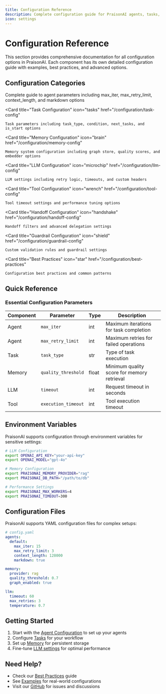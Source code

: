 ```yaml
---
title: Configuration Reference
description: Complete configuration guide for PraisonAI agents, tasks, memory, and more
icon: settings
---
```


# Configuration Reference

This section provides comprehensive documentation for all configuration options in PraisonAI. Each component has its own detailed configuration guide with examples, best practices, and advanced options.

## Configuration Categories

<CardGroup cols={2}>
  <Card
    title="Agent Configuration"
    icon="robot"
    href="/configuration/agent-config"
  >
    Complete guide to agent parameters including max_iter, max_retry_limit, context_length, and markdown options
  </Card>
  
  <Card
    title="Task Configuration"
    icon="tasks"
    href="/configuration/task-config"
  >
    Task parameters including task_type, condition, next_tasks, and is_start options
  </Card>
  
  <Card
    title="Memory Configuration"
    icon="brain"
    href="/configuration/memory-config"
  >
    Memory system configuration including graph store, quality scores, and embedder options
  </Card>
  
  <Card
    title="LLM Configuration"
    icon="microchip"
    href="/configuration/llm-config"
  >
    LLM settings including retry logic, timeouts, and custom headers
  </Card>
  
  <Card
    title="Tool Configuration"
    icon="wrench"
    href="/configuration/tool-config"
  >
    Tool timeout settings and performance tuning options
  </Card>
  
  <Card
    title="Handoff Configuration"
    icon="handshake"
    href="/configuration/handoff-config"
  >
    Handoff filters and advanced delegation settings
  </Card>
  
  <Card
    title="Guardrail Configuration"
    icon="shield"
    href="/configuration/guardrail-config"
  >
    Custom validation rules and guardrail settings
  </Card>
  
  <Card
    title="Best Practices"
    icon="star"
    href="/configuration/best-practices"
  >
    Configuration best practices and common patterns
  </Card>
</CardGroup>

## Quick Reference

### Essential Configuration Parameters

| Component | Parameter | Type | Description |
|-----------|-----------|------|-------------|
| Agent | `max_iter` | int | Maximum iterations for task completion |
| Agent | `max_retry_limit` | int | Maximum retries for failed operations |
| Task | `task_type` | str | Type of task execution |
| Memory | `quality_threshold` | float | Minimum quality score for memory retrieval |
| LLM | `timeout` | int | Request timeout in seconds |
| Tool | `execution_timeout` | int | Tool execution timeout |

## Environment Variables

PraisonAI supports configuration through environment variables for sensitive settings:

```bash
# LLM Configuration
export OPENAI_API_KEY="your-api-key"
export OPENAI_MODEL="gpt-4o"

# Memory Configuration
export PRAISONAI_MEMORY_PROVIDER="rag"
export PRAISONAI_DB_PATH="/path/to/db"

# Performance Settings
export PRAISONAI_MAX_WORKERS=4
export PRAISONAI_TIMEOUT=300
```

## Configuration Files

PraisonAI supports YAML configuration files for complex setups:

```yaml
# config.yaml
agents:
  default:
    max_iter: 15
    max_retry_limit: 3
    context_length: 128000
    markdown: true

memory:
  provider: rag
  quality_threshold: 0.7
  graph_enabled: true

llm:
  timeout: 60
  max_retries: 3
  temperature: 0.7
```

## Getting Started

1. Start with the [Agent Configuration](/configuration/agent-config) to set up your agents
2. Configure [Tasks](/configuration/task-config) for your workflow
3. Set up [Memory](/configuration/memory-config) for persistent storage
4. Fine-tune [LLM settings](/configuration/llm-config) for optimal performance

## Need Help?

- Check our [Best Practices](/configuration/best-practices) guide
- See [Examples](/examples) for real-world configurations
- Visit our [GitHub](https://github.com/MervinPraison/PraisonAI) for issues and discussions